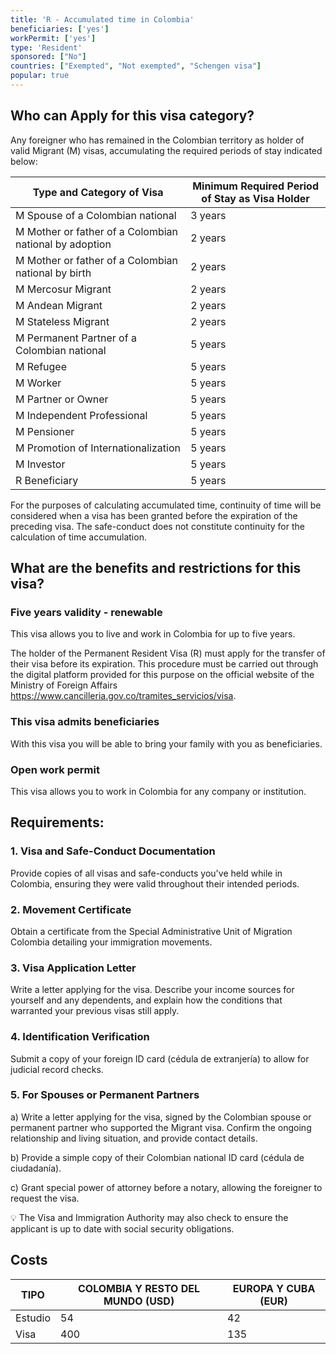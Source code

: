 ```yaml
---
title: 'R - Accumulated time in Colombia'
beneficiaries: ['yes']
workPermit: ['yes']
type: 'Resident'
sponsored: ["No"]
countries: ["Exempted", "Not exempted", "Schengen visa"]
popular: true
---
```

## Who can Apply for this visa category?

Any foreigner who has remained in the Colombian territory as holder of valid Migrant (M) visas, accumulating the required periods of stay indicated below:

| Type and Category of Visa | Minimum Required Period of Stay as Visa Holder |
| --- | --- |
| M Spouse of a Colombian national | 3 years |
| M Mother or father of a Colombian national by adoption | 2 years |
| M Mother or father of a Colombian national by birth | 2 years |
| M Mercosur Migrant | 2 years |
| M Andean Migrant | 2 years |
| M Stateless Migrant | 2 years |
| M Permanent Partner of a Colombian national | 5 years |
| M Refugee | 5 years |
| M Worker | 5 years |
| M Partner or Owner | 5 years |
| M Independent Professional | 5 years |
| M Pensioner | 5 years |
| M Promotion of Internationalization | 5 years |
| M Investor | 5 years |
| R Beneficiary | 5 years |

For the purposes of calculating accumulated time, continuity of time will be considered when a visa has been granted before the expiration of the preceding visa. The safe-conduct does not constitute continuity for the calculation of time accumulation.

## What are the benefits and restrictions for this visa?

### Five **years validity - renewable**

This visa allows you to live and work in Colombia for up to five years.

The holder of the Permanent Resident Visa (R) must apply for the transfer of their visa before its expiration. This procedure must be carried out through the digital platform provided for this purpose on the official website of the Ministry of Foreign Affairs https://www.cancilleria.gov.co/tramites_servicios/visa.

### **This visa admits beneficiaries**

With this visa you will be able to bring your family with you as beneficiaries.

### Open **work permit**

This visa allows you to work in Colombia for any company or institution.

## Requirements:

### 1. Visa and Safe-Conduct Documentation

Provide copies of all visas and safe-conducts you've held while in Colombia, ensuring they were valid throughout their intended periods.

### 2. Movement Certificate

Obtain a certificate from the Special Administrative Unit of Migration Colombia detailing your immigration movements.

### 3. Visa Application Letter

Write a letter applying for the visa. Describe your income sources for yourself and any dependents, and explain how the conditions that warranted your previous visas still apply.

### 4. Identification Verification

Submit a copy of your foreign ID card (cédula de extranjería) to allow for judicial record checks.

### 5. For Spouses or Permanent Partners

a) Write a letter applying for the visa, signed by the Colombian spouse or permanent partner who supported the Migrant visa. Confirm the ongoing relationship and living situation, and provide contact details.

b) Provide a simple copy of their Colombian national ID card (cédula de ciudadanía).

c) Grant special power of attorney before a notary, allowing the foreigner to request the visa.

<aside>
💡 The Visa and Immigration Authority may also check to ensure the applicant is up to date with social security obligations.

</aside>

## Costs

| TIPO | COLOMBIA Y RESTO DEL MUNDO (USD) | EUROPA Y CUBA (EUR) |
| --- | --- | --- |
| Estudio | 54 | 42 |
| Visa | 400 | 135 |